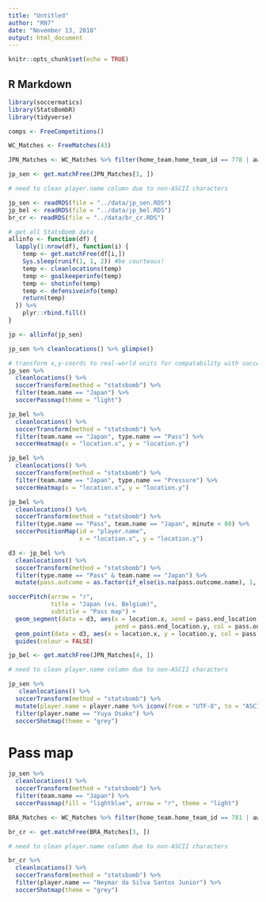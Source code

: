 ```yaml
---
title: "Untitled"
author: "RN7"
date: "November 13, 2018"
output: html_document
---
```


```r
knitr::opts_chunk$set(echo = TRUE)
```

## R Markdown

```r
library(soccermatics)
library(StatsBombR)
library(tidyverse)
```

```r
comps <- FreeCompetitions()

WC_Matches <- FreeMatches(43)

JPN_Matches <- WC_Matches %>% filter(home_team.home_team_id == 778 | away_team.away_team_id == 778)

jp_sen <- get.matchFree(JPN_Matches[1, ])

# need to clean player.name column due to non-ASCII characters

jp_sen <- readRDS(file = "../data/jp_sen.RDS")
jp_bel <- readRDS(file = "../data/jp_bel.RDS")
br_cr <- readRDS(file = "../data/br_cr.RDS")

# get all StatsBomb data
allinfo <- function(df) {
  lapply(1:nrow(df), function(i) {
    temp <- get.matchFree(df[i,])
    Sys.sleep(runif(1, 1, 2)) #be courteous!
    temp <- cleanlocations(temp)
    temp <- goalkeeperinfo(temp)
    temp <- shotinfo(temp)
    temp <- defensiveinfo(temp)
    return(temp)
  }) %>% 
    plyr::rbind.fill()
}

jp <- allinfo(jp_sen)

jp_sen %>% cleanlocations() %>% glimpse()

# transform x,y-coords to real-world units for compatability with soccermatics
jp_sen %>% 
  cleanlocations() %>% 
  soccerTransform(method = "statsbomb") %>% 
  filter(team.name == "Japan") %>% 
  soccerPassmap(theme = "light")

jp_bel %>% 
  cleanlocations() %>% 
  soccerTransform(method = "statsbomb") %>% 
  filter(team.name == "Japan", type.name == "Pass") %>% 
  soccerHeatmap(x = "location.x", y = "location.y")

jp_bel %>% 
  cleanlocations() %>% 
  soccerTransform(method = "statsbomb") %>% 
  filter(team.name == "Japan", type.name == "Pressure") %>% 
  soccerHeatmap(x = "location.x", y = "location.y") 

jp_bel %>% 
  cleanlocations() %>% 
  soccerTransform(method = "statsbomb") %>% 
  filter(type.name == "Pass", team.name == "Japan", minute < 80) %>% 
  soccerPositionMap(id = "player.name", 
                    x = "location.x", y = "location.y")

```

```r
d3 <- jp_bel %>% 
  cleanlocations() %>% 
  soccerTransform(method = "statsbomb") %>% 
  filter(type.name == "Pass" & team.name == "Japan") %>% 
  mutate(pass.outcome = as.factor(if_else(is.na(pass.outcome.name), 1, 0)))

soccerPitch(arrow = "r",
            title = "Japan (vs. Belgium)", 
            subtitle = "Pass map") +
  geom_segment(data = d3, aes(x = location.x, xend = pass.end_location.x, y = location.y, 
                              yend = pass.end_location.y, col = pass.outcome), alpha = 0.75) +
  geom_point(data = d3, aes(x = location.x, y = location.y, col = pass.outcome), alpha = 0.5) +
  guides(colour = FALSE)

```


```r
jp_bel <- get.matchFree(JPN_Matches[4, ])

# need to clean player.name column due to non-ASCII characters

jp_sen %>% 
   cleanlocations() %>% 
  soccerTransform(method = "statsbomb") %>%
  mutate(player.name = player.name %>% iconv(from = "UTF-8", to = "ASCII//TRANSLIT")) %>% 
  filter(player.name == "Yuya Osako") %>% 
  soccerShotmap(theme = "grey")
```


# Pass map

```r
jp_sen %>% 
  cleanlocations() %>% 
  soccerTransform(method = "statsbomb") %>%
  filter(team.name == "Japan") %>% 
  soccerPassmap(fill = "lightblue", arrow = "r", theme = "light")
```



```r
BRA_Matches <- WC_Matches %>% filter(home_team.home_team_id == 781 | away_team.away_team_id == 781)

br_cr <- get.matchFree(BRA_Matches[3, ])

# need to clean player.name column due to non-ASCII characters

br_cr %>% 
  cleanlocations() %>% 
  soccerTransform(method = "statsbomb") %>%
  filter(player.name == "Neymar da Silva Santos Junior") %>% 
  soccerShotmap(theme = "grey")
```




